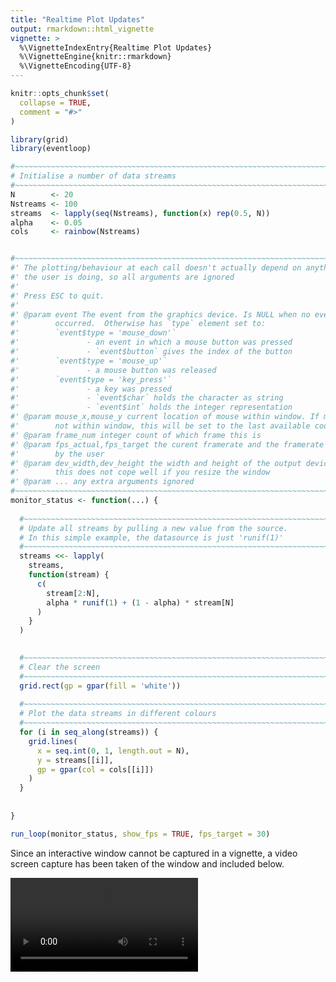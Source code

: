 ```yaml
---
title: "Realtime Plot Updates"
output: rmarkdown::html_vignette
vignette: >
  %\VignetteIndexEntry{Realtime Plot Updates}
  %\VignetteEngine{knitr::rmarkdown}
  %\VignetteEncoding{UTF-8}
---
```


```r
knitr::opts_chunk$set(
  collapse = TRUE,
  comment = "#>"
)
```

```r
library(grid)
library(eventloop)
```




```r
 
#~~~~~~~~~~~~~~~~~~~~~~~~~~~~~~~~~~~~~~~~~~~~~~~~~~~~~~~~~~~~~~~~~~~~~~~~~~~~~
# Initialise a number of data streams
#~~~~~~~~~~~~~~~~~~~~~~~~~~~~~~~~~~~~~~~~~~~~~~~~~~~~~~~~~~~~~~~~~~~~~~~~~~~~~
N        <- 20
Nstreams <- 100
streams  <- lapply(seq(Nstreams), function(x) rep(0.5, N))
alpha    <- 0.05
cols     <- rainbow(Nstreams)


#~~~~~~~~~~~~~~~~~~~~~~~~~~~~~~~~~~~~~~~~~~~~~~~~~~~~~~~~~~~~~~~~~~~~~~~~~~~~~
#' The plotting/behaviour at each call doesn't actually depend on anything
#' the user is doing, so all arguments are ignored
#' 
#' Press ESC to quit.
#'
#' @param event The event from the graphics device. Is NULL when no event
#'        occurred.  Otherwise has `type` element set to:
#'        `event$type = 'mouse_down'` 
#'               - an event in which a mouse button was pressed
#'               - `event$button` gives the index of the button
#'        `event$type = 'mouse_up'`   
#'               - a mouse button was released
#'        `event$type = 'key_press'`  
#'               - a key was pressed
#'               - `event$char` holds the character as string
#'               - `event$int` holds the integer representation
#' @param mouse_x,mouse_y current location of mouse within window. If mouse is 
#'        not within window, this will be set to the last available coordinates
#' @param frame_num integer count of which frame this is
#' @param fps_actual,fps_target the curent framerate and the framerate specified
#'        by the user
#' @param dev_width,dev_height the width and height of the output device. Note:
#'        this does not cope well if you resize the window
#' @param ... any extra arguments ignored
#~~~~~~~~~~~~~~~~~~~~~~~~~~~~~~~~~~~~~~~~~~~~~~~~~~~~~~~~~~~~~~~~~~~~~~~~~~~~~
monitor_status <- function(...) {
  
  #~~~~~~~~~~~~~~~~~~~~~~~~~~~~~~~~~~~~~~~~~~~~~~~~~~~~~~~~~~~~~~~~~~~~~~~~~~~
  # Update all streams by pulling a new value from the source.
  # In this simple example, the datasource is just 'runif(1)'
  #~~~~~~~~~~~~~~~~~~~~~~~~~~~~~~~~~~~~~~~~~~~~~~~~~~~~~~~~~~~~~~~~~~~~~~~~~~~
  streams <<- lapply(
    streams,
    function(stream) {
      c(
        stream[2:N],
        alpha * runif(1) + (1 - alpha) * stream[N]
      )
    }
  )

  
  #~~~~~~~~~~~~~~~~~~~~~~~~~~~~~~~~~~~~~~~~~~~~~~~~~~~~~~~~~~~~~~~~~~~~~~~~~~~
  # Clear the screen
  #~~~~~~~~~~~~~~~~~~~~~~~~~~~~~~~~~~~~~~~~~~~~~~~~~~~~~~~~~~~~~~~~~~~~~~~~~~~
  grid.rect(gp = gpar(fill = 'white'))
  
  #~~~~~~~~~~~~~~~~~~~~~~~~~~~~~~~~~~~~~~~~~~~~~~~~~~~~~~~~~~~~~~~~~~~~~~~~~~~
  # Plot the data streams in different colours
  #~~~~~~~~~~~~~~~~~~~~~~~~~~~~~~~~~~~~~~~~~~~~~~~~~~~~~~~~~~~~~~~~~~~~~~~~~~~
  for (i in seq_along(streams)) {
    grid.lines(
      x = seq.int(0, 1, length.out = N),
      y = streams[[i]],
      gp = gpar(col = cols[[i]])
    )
  }
  
  
}

run_loop(monitor_status, show_fps = TRUE, fps_target = 30)
```


Since an interactive window cannot be captured in a vignette, a video
screen capture has been taken of the window and included below.

<video controls>
  <source src="images/plotting.mp4" type="video/mp4">
  Your browser does not support the video tag.
</video> 


